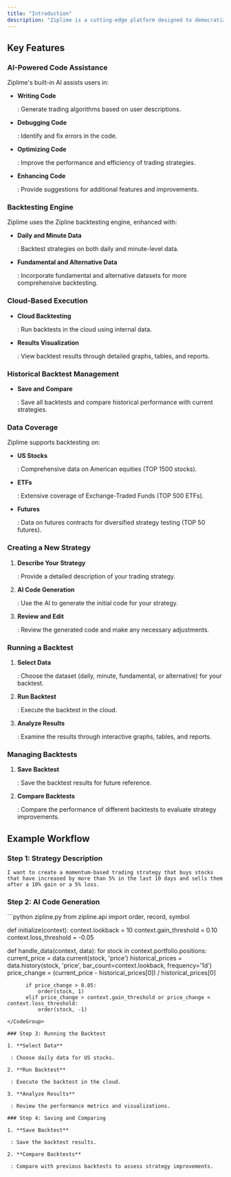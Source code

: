 ```yaml
---
title: "Introduction"
description: "Ziplime is a cutting-edge platform designed to democratize algorithmic trading by providing ordinary users with the tools to create, backtest, analyze, and deploy trading strategies on real trading accounts. The platform integrates advanced AI capabilities to assist users in writing, debugging, optimizing, and enhancing their trading algorithms. Ziplime leverages the robust Zipline backtesting engine, which was once the core of Quantopian, and extends its functionality with additional features such as fundamental and alternative data. This documentation will guide you through the key features and functionalities of Ziplime."
---
```


## Key Features

### AI-Powered Code Assistance

Ziplime's built-in AI assists users in:

* **Writing Code**

  : Generate trading algorithms based on user descriptions.

* **Debugging Code**

  : Identify and fix errors in the code.

* **Optimizing Code**

  : Improve the performance and efficiency of trading strategies.

* **Enhancing Code**

  : Provide suggestions for additional features and improvements.

### Backtesting Engine

Ziplime uses the Zipline backtesting engine, enhanced with:

* **Daily and Minute Data**

  : Backtest strategies on both daily and minute-level data.

* **Fundamental and Alternative Data**

  : Incorporate fundamental and alternative datasets for more comprehensive backtesting.

### Cloud-Based Execution

* **Cloud Backtesting**

  : Run backtests in the cloud using internal data.

* **Results Visualization**

  : View backtest results through detailed graphs, tables, and reports.

### Historical Backtest Management

* **Save and Compare**

  : Save all backtests and compare historical performance with current strategies.

### Data Coverage

Ziplime supports backtesting on:

* **US Stocks**

  : Comprehensive data on American equities (TOP 1500 stocks).

* **ETFs**

  : Extensive coverage of Exchange-Traded Funds (TOP 500 ETFs).

* **Futures**

  : Data on futures contracts for diversified strategy testing (TOP 50 futures).

### &#xA;Creating a New Strategy

1. **Describe Your Strategy**

   : Provide a detailed description of your trading strategy.

2. **AI Code Generation**

   : Use the AI to generate the initial code for your strategy.

3. **Review and Edit**

   : Review the generated code and make any necessary adjustments.

### Running a Backtest

1. **Select Data**

   : Choose the dataset (daily, minute, fundamental, or alternative) for your backtest.

2. **Run Backtest**

   : Execute the backtest in the cloud.

3. **Analyze Results**

   : Examine the results through interactive graphs, tables, and reports.

### Managing Backtests

1. **Save Backtest**

   : Save the backtest results for future reference.

2. **Compare Backtests**

   : Compare the performance of different backtests to evaluate strategy improvements.

## Example Workflow

### Step 1: Strategy Description

```
I want to create a momentum-based trading strategy that buys stocks that have increased by more than 5% in the last 10 days and sells them after a 10% gain or a 5% loss.
```

### Step 2: AI Code Generation

<CodeGroup>
  ```python zipline.py
  from zipline.api import order, record, symbol

  def initialize(context):
      context.lookback = 10
      context.gain_threshold = 0.10
      context.loss_threshold = -0.05

  def handle_data(context, data):
      for stock in context.portfolio.positions:
          current_price = data.current(stock, 'price')
          historical_prices = data.history(stock, 'price', bar_count=context.lookback, frequency='1d')
          price_change = (current_price - historical_prices[0]) / historical_prices[0]
          
          if price_change > 0.05:
              order(stock, 1)
          elif price_change > context.gain_threshold or price_change < context.loss_threshold:
              order(stock, -1)
  ```
</CodeGroup>

### Step 3: Running the Backtest

1. **Select Data**

   : Choose daily data for US stocks.

2. **Run Backtest**

   : Execute the backtest in the cloud.

3. **Analyze Results**

   : Review the performance metrics and visualizations.

### Step 4: Saving and Comparing

1. **Save Backtest**

   : Save the backtest results.

2. **Compare Backtests**

   : Compare with previous backtests to assess strategy improvements.